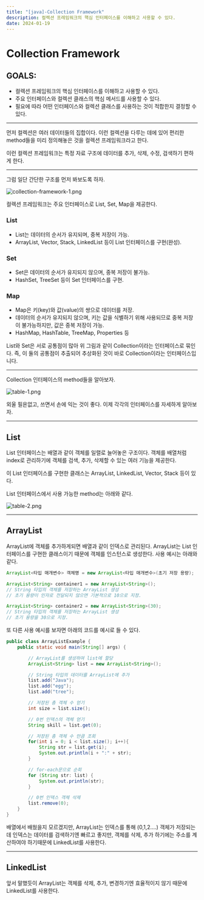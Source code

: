 ```yaml
---
title: "[java]-Collection Framework"
description: 컬렉션 프레임워크의 핵심 인터페이스를 이해하고 사용할 수 있다.
date: 2024-01-19
---
```




# Collection Framework

## GOALS:

- 컬렉션 프레임워크의 핵심 인터페이스를 이해하고 사용할 수 있다.
- 주요 인터페이스와 컬렉션 클래스의 핵심 메서드를 사용할 수 있다.
- 필요에 따라 어떤 인터페이스와 컬렉션 클래스를 사용하는 것이 적합한지 결정할 수 있다.

---

먼저 컬렉션은 여러 데이터들의 집합이다. 이런 컬렉션을 다루는 데에 있어 편리한 method들을 미리 정의해놓은 것을 컬렉션 프레임워크라고 한다.

이런 컬렉션 프레임워크는 특정 자료 구조에 데이터를 추가, 삭제, 수정, 검색하기 편하게 한다.

---

그럼 일단 간단한 구조를 먼저 봐보도록 하자.

![collection-framework-1.png](https://github.com/Sniij/chomanki.com/blob/main/content/blog/java-collection-collection-framework/collection-framework-1.png?raw=true)

컬렉션 프레임워크는 주요 인터페이스로 List, Set, Map을 제공한다.

### List

- List는 데이터의 순서가 유지되며, 중복 저장이 가능.
- ArrayList, Vector, Stack, LinkedList 등이 List 인터페이스를 구현(완성).

### Set

- Set은 데이터의 순서가 유지되지 않으며, 중복 저장이 불가능.
- HashSet, TreeSet 등이 Set 인터페이스를 구현.

### Map

- Map은 키(key)와 값(value)의 쌍으로 데이터를 저장.
- 데이터의 순서가 유지되지 않으며, 키는 값을 식별하기 위해 사용되므로 중복 저장이 불가능하지만, 값은 중복 저장이 가능.
- HashMap, HashTable, TreeMap, Properties 등

List와 Set은 서로 공통점이 많아 위 그림과 같이 Collection이라는 인터페이스로 묶인다. 즉, 이 둘의 공통점이 추출되어 추상화된 것이 바로 Collection이라는 인터페이스입니다.

---

 Collection 인터페이스의 method들을 알아보자.


![table-1.png](https://github.com/Sniij/chomanki.com/blob/main/content/blog/java-collection-collection-framework/table-1.png?raw=true)


외울 필욘없고, 쓰면서 손에 익는 것이 좋다. 이제 각각의 인터페이스를 자세하게 알아보자.

---

## List

List 인터페이스는 배열과 같이 객체를 일렬로 늘어놓은 구조이다. 객체를 배열처럼 index로 관리하기에 객체를 검색, 추가, 삭제할 수 있는 여러 기능을 제공한다.

이 List 인터페이스를 구현한 클래스는 ArrayList, LinkedList, Vector, Stack 등이 있다.

 List 인터페이스에서 사용 가능한 method는 아래와 같다.

![table-2.png](https://github.com/Sniij/chomanki.com/blob/main/content/blog/java-collection-collection-framework/table-2.png?raw=true)

---

## ArrayList

ArrayList에 객체를 추가하게되면 배열과 같이 인덱스로 관리된다. ArrayList는 List 인터페이스를 구현한 클래스이기 때문에 객체를 인스턴스로 생성한다. 사용 예시는 아래와 같다.

```java
ArrayList<타입 매개변수> 객체명 = new ArrayList<타입 매개변수>(초기 저장 용량);

ArrayList<String> container1 = new ArrayList<String>();
// String 타입의 객체를 저장하는 ArrayList 생성
// 초기 용량이 인자로 전달되지 않으면 기본적으로 10으로 지정.

ArrayList<String> container2 = new ArrayList<String>(30);
// String 타입의 객체를 저장하는 ArrayList 생성
// 초기 용량을 30으로 지정.
```

또 다른 사용 예시를 보자면 아래의 코드를 예시로 들 수 있다.

```java
public class ArrayListExample {
	public static void main(String[] args) {

		// ArrayList를 생성하여 list에 할당
		ArrayList<String> list = new ArrayList<String>();

		// String 타입의 데이터를 ArrayList에 추가
		list.add("Java");
		list.add("egg");
		list.add("tree");

		// 저장된 총 객체 수 얻기
		int size = list.size();

		// 0번 인덱스의 객체 얻기
		String skill = list.get(0);

		// 저장된 총 객체 수 만큼 조회
		for(int i = 0; i < list.size(); i++){
			String str = list.get(i);
			System.out.println(i + ":" + str);
		}

		// for-each문으로 순회
		for (String str: list) {
			System.out.println(str);
		}

		// 0번 인덱스 객체 삭제
		list.remove(0);
	}
}
```

 배열에서 배웠을지 모르겠지만, ArrayList는 인덱스를 통해 (0,1,2….) 객체가 저장되는데 인덱스는 데이터를 검색하기엔 빠르고 좋지만, 객체를 삭제, 추가 하기에는 주소를 계산하여야 하기때문에 LinkedList를 사용한다.

---

## LinkedList

앞서 말했듯이 ArrayList는 객체를 삭제, 추가, 변경하기엔 효율적이지 않기 때문에 LinkedList를 사용한다.